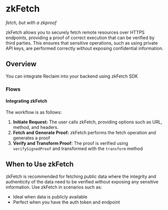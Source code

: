 # zkFetch
_fetch, but with a zkproof_

zkFetch allows you to securely fetch remote resources over HTTPS endpoints, providing a proof of correct execution that can be verified by third parties. This ensures that sensitive operations, such as using private API keys, are performed correctly without exposing confidential information.

## Overview

You can integrate Reclaim into your backend using zkFetch SDK

### Flows

#### Integrating zkFetch 

The workflow is as follows:

1. **Initiate Request:** The user calls zkFetch, providing options such as URL, method, and headers.
2. **Fetch and Generate Proof:** zkFetch performs the fetch operation and generates a proof
3. **Verify and Transform Proof:** The proof is verified using `verifySignedProof` and transformed with the `transform` method 


## When to Use zkFetch

zkFetch is recommended for fetching public data where the integrity and authenticity of the data need to be verified without exposing any sensitive information. Use zkFetch in scenarios such as:

- Ideal when data is publicly available
- Perfect when you have the auth token and endpoint


